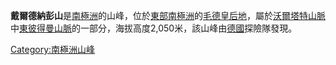 {{Coord|71|24|S|12|46|E|source:GNIS|display=title}}

'''戴爾德納彭山'''是[[南極洲|南極洲]]的山峰，位於[[東部南極洲|東部南極洲]]的[[毛德皇后地|毛德皇后地]]，屬於[[沃爾塔特山脈|沃爾塔特山脈]]中[[東彼得曼山脈|東彼得曼山脈]]的一部分，海拔高度2,050米，該山峰由[[德國|德國]]探險隊發現。

{{Antarctica-geo-stub}}
[[Category:南極洲山峰|Category:南極洲山峰]]